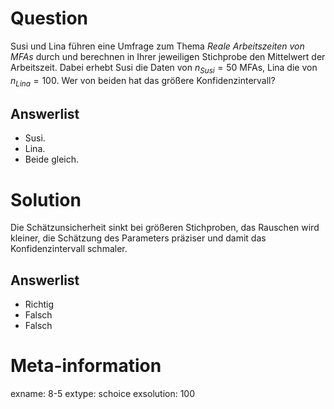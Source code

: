 Question
========

Susi und Lina führen eine Umfrage zum Thema *Reale Arbeitszeiten von MFAs* durch und berechnen in Ihrer jeweiligen Stichprobe den Mittelwert der Arbeitszeit. Dabei erhebt Susi die Daten von $n_{Susi}=50$ MFAs, Lina die von $n_{Lina}=100$. Wer von beiden hat das größere Konfidenzintervall?

Answerlist
----------
* Susi.
* Lina.
* Beide gleich.

Solution
========
Die Schätzunsicherheit sinkt bei größeren Stichproben, das Rauschen wird kleiner, die Schätzung des Parameters präziser und damit das Konfidenzintervall schmaler.

Answerlist
----------
* Richtig
* Falsch
* Falsch

Meta-information
================
exname: 8-5
extype: schoice
exsolution: 100